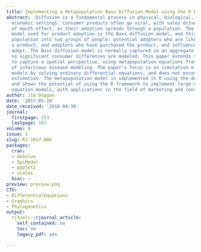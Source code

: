 ```yaml
---
title: Implementing a Metapopulation Bass Diffusion Model using the R Package deSolve
abstract: 'Diffusion is a fundamental process in physical, biological, social and
  economic settings. Consumer products often go viral, with sales driven by the word
  of mouth effect, as their adoption spreads through a population. The classic diffusion
  model used for product adoption is the Bass diffusion model, and this divides a
  population into two groups of people: potential adopters who are likely to adopt
  a product, and adopters who have purchased the product, and influence others to
  adopt. The Bass diffusion model is normally captured in an aggregate form, where
  no significant consumer differences are modeled. This paper extends the Bass model
  to capture a spatial perspective, using metapopulation equations from the field
  of infectious disease modeling. The paper’s focus is on simulation of deterministic
  models by solving ordinary differential equations, and does not encompass parameter
  estimation. The metapopulation model in implemented in R using the deSolve package,
  and shows the potential of using the R framework to implement large-scale integral
  equation models, with applications in the field of marketing and consumer behaviour.'
author: Jim Duggan
date: '2017-05-10'
date_received: '2016-04-30'
journal:
  firstpage: 153
  lastpage: 163
volume: 9
issue: 1
slug: RJ-2017-006
packages:
  cran:
  - deSolve
  - EpiModel
  - ggplot2
  - scales
  bioc: ~
preview: preview.png
CTV:
- DifferentialEquations
- Graphics
- Phylogenetics
output:
  rjtools::rjournal_article:
    self_contained: no
    toc: no
    legacy_pdf: yes

---
```

